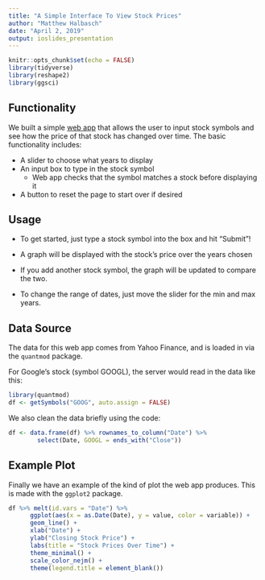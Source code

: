 ```yaml
---
title: "A Simple Interface To View Stock Prices"
author: "Matthew Halbasch"
date: "April 2, 2019"
output: ioslides_presentation
---
```


```r
knitr::opts_chunk$set(echo = FALSE)
library(tidyverse)
library(reshape2)
library(ggsci)
```

## Functionality

We built a simple [web app](https://mghalbasch.shinyapps.io/Data_Products_Final_Project/) that allows the user to input stock symbols and see how the price of that stock has changed over time.
The basic functionality includes:

- A slider to choose what years to display
- An input box to type in the stock symbol
    * Web app checks that the symbol matches a stock before displaying it
- A button to reset the page to start over if desired


## Usage

- To get started, just type a stock symbol into the box and hit "Submit"!

- A graph will be displayed with the stock's price over the years chosen

- If you add another stock symbol, the graph will be updated to compare the two.

- To change the range of dates, just move the slider for the min and max years.


## Data Source

The data for this web app comes from Yahoo Finance, and is loaded in via the
`quantmod` package.

For Google's stock (symbol GOOGL), the server would read in the data like this:

```r
library(quantmod)
df <- getSymbols("GOOG", auto.assign = FALSE)
```

We also clean the data briefly using the code:

```r
df <- data.frame(df) %>% rownames_to_column("Date") %>%
        select(Date, GOOGL = ends_with("Close"))
```

## Example Plot

Finally we have an example of the kind of plot the web app produces.
This is made with the `ggplot2` package.

```r
df %>% melt(id.vars = "Date") %>% 
      ggplot(aes(x = as.Date(Date), y = value, color = variable)) +
      geom_line() +
      xlab("Date") +
      ylab("Closing Stock Price") +
      labs(title = "Stock Prices Over Time") +
      theme_minimal() +
      scale_color_nejm() +
      theme(legend.title = element_blank())
```


